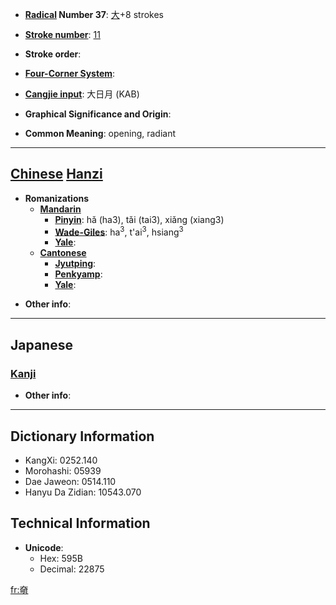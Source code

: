 * '''[[Wiktionary:Chinese radical index| Radical]] Number 37''': [[Wiktionary:Chinese radical index 大|大]]+8 strokes

* '''[[Wiktionary:Chinese total strokes index|Stroke number]]''': [[Wiktionary:Chinese total strokes index 11|11]]

* '''Stroke order''': 

* '''[[Wiktionary:Chinese four corner index|Four-Corner System]]''': 

* '''[[Wiktionary:Chinese Cangjie index|Cangjie input]]''': 大日月 (KAB)

* '''Graphical Significance and Origin''': 

* '''Common Meaning''': opening, radiant

----

== [[Chinese]] [[Hanzi]] ==

* '''Romanizations'''
** '''[[Mandarin]]'''
*** '''[[Pinyin]]''': hǎ (ha3), tǎi (tai3), xiǎng (xiang3)
*** '''[[Wade-Giles]]''': ha<sup>3</sup>, t'ai<sup>3</sup>, hsiang<sup>3</sup>
*** '''[[Yale]]''': 
** '''[[Cantonese]]'''
*** '''[[Jyutping]]''':
*** '''[[Penkyamp]]''': 
*** '''[[Yale]]''': 

* '''Other info''': 

----

==Japanese==
===[[Kanji]]===
{{kanji|on readings=[[こう]] (kō)
|kun readings=[[あきらか]] (akiraka)
}}

* '''Other info''':  

----

== Dictionary Information ==

* KangXi: 0252.140
* Morohashi: 05939
* Dae Jaweon: 0514.110
* Hanyu Da Zidian: 10543.070

== Technical Information ==

* '''Unicode''':
** Hex: 595B
** Decimal: 22875

[[fr:奛]]